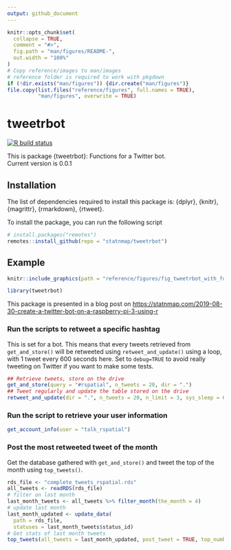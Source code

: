 ```yaml
---
output: github_document
---
```


<!-- README.md is generated from README.Rmd. Please edit that file -->

```r
knitr::opts_chunk$set(
  collapse = TRUE,
  comment = "#>",
  fig.path = "man/figures/README-",
  out.width = "100%"
)
# Copy reference/images to man/images
# reference folder is required to work with pkgdown
if (!dir.exists("man/figures")) {dir.create("man/figures")}
file.copy(list.files("reference/figures", full.names = TRUE),
          "man/figures", overwrite = TRUE)
```
# tweetrbot

<!-- badges: start -->
[![R build status](https://github.com/statnmap/tweetrbot/workflows/R-CMD-check/badge.svg)](https://github.com/statnmap/tweetrbot/actions)
<!-- badges: end -->

<!-- description: start -->
This is package {tweetrbot}: Functions for a Twitter bot.  
Current version is 0.0.1
<!-- description: end -->

## Installation
<!-- install: start -->
The list of dependencies required to install this package is: {dplyr}, {knitr}, {magrittr}, {rmarkdown}, {rtweet}.

To install the package, you can run the following script

```r
# install.packages("remotes")
remotes::install_github(repo = "statnmap/tweetrbot")
```

## Example

```r
knitr::include_graphics(path = "reference/figures/fig_tweetrbot_with_func.png")
```
  
  
```r
library(tweetrbot)
```

This package is presented in a blog post on <https://statnmap.com/2019-08-30-create-a-twitter-bot-on-a-raspberry-pi-3-using-r>  

### Run the scripts to retweet a specific hashtag

This is set for a bot. This means that every tweets retrieved from `get_and_store()` will be retweeted using `retweet_and_update()` using a loop, with 1 tweet every 600 seconds here. Set to `debug=TRUE` to avoid really tweeting on Twitter if you want to make some tests.  

```r
## Retrieve tweets, store on the drive
get_and_store(query = "#rspatial", n_tweets = 20, dir = ".")
## Tweet regularly and update the table stored on the drive
retweet_and_update(dir = ".", n_tweets = 20, n_limit = 3, sys_sleep = 600, debug = TRUE)
```

### Run the script to retrieve your user information
```r
get_account_info(user = "talk_rspatial")
```

### Post the most retweeted tweet of the month

Get the database gathered with `get_and_store()` and tweet the top of the month using `top_tweets()`.  

```r
rds_file <- "complete_tweets_rspatial.rds"
all_tweets <- readRDS(rds_file)
# filter on last month
last_month_tweets <- all_tweets %>% filter_month(the_month = 4)
# update last month
last_month_updated <- update_data(
  path = rds_file, 
  statuses = last_month_tweets$status_id)
# Get stats of last month tweets
top_tweets(all_tweets = last_month_updated, post_tweet = TRUE, top_number = 5)
```

